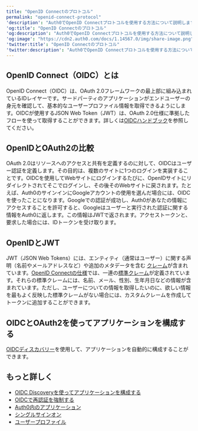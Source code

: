 ```yaml
---
title: "OpenID Connectのプロトコル"
permalink: "openid-connect-protocol"
'description': "Auth0でOpenID Connectプロトコルを使用する方法について説明します。"
'og:title': "OpenID Connectのプロトコル"
'og:description': "Auth0でOpenID Connectプロトコルを使用する方法について説明します。"
'og:image': "https://cdn2.auth0.com/docs/1.14567.0/img/share-image.png"
'twitter:title': "OpenID Connectのプロトコル"
'twitter:description': "Auth0でOpenID Connectプロトコルを使用する方法について説明します。"
---
```


## OpenID Connect（OIDC）とは

<Tooltip data-tooltip-id="react-containers-DefinitionTooltip-0" href="/docs/ja-jp/glossary?term=openid" tip="OpenID: アプリケーションがログイン情報を収集および保存することなくにユーザーのIDを検証できるようにする認証用のオープン標準。" cta="用語集の表示">OpenID</Tooltip> Connect（OIDC）は、<Tooltip data-tooltip-id="react-containers-DefinitionTooltip-1" href="/docs/ja-jp/glossary?term=oath2" tip="OAuth 2.0: 認可プロトコルとワークフローを定義する認可フレームワーク。" cta="用語集の表示">OAuth 2.0</Tooltip>フレームワークの最上部に組み込まれているIDレイヤーです。サードパーティのアプリケーションがエンドユーザーの身元を確認して、基本的なユーザープロファイル情報を取得できるようにします。OIDCが使用する<Tooltip data-tooltip-id="react-containers-DefinitionTooltip-2" href="/docs/ja-jp/glossary?term=json-web-token" tip="JSON Web Token（JWT）: 二者間のクレームを安全に表現するために使用される標準IDトークン形式（および多くの場合、アクセストークン形式）。" cta="用語集の表示">JSON Web Token</Tooltip>（JWT）は、OAuth 2.0仕様に準拠したフローを使って取得することができます。詳しくは[OIDCハンドブック](https://auth0.com/resources/ebooks/the-openid-connect-handbook)を参照してください。

## OpenIDとOAuth2の比較

OAuth 2.0はリソースへのアクセスと共有を定義するのに対して、OIDCはユーザー認証を定義します。その目的は、複数のサイトに1つのログインを実装することです。OIDCを使用してWebサイトにログインするたびに、OpenIDサイトにリダイレクトされてそこでログインし、その後そのWebサイトに戻されます。たとえば、Auth0のサインインにGoogleアカウントの使用を選んだ場合には、OIDCを使ったことになります。Googleでの認証が成功し、Auth0があなたの情報にアクセスすることを許可すると、Googleはユーザーと実行された認証に関する情報をAuth0に返します。この情報はJWTで返されます。アクセストークンと、要求した場合には、IDトークンを受け取ります。

## OpenIDとJWT

JWT（JSON Web Tokens）には、エンティティ（通常はユーザー）に関する声明（名前やメールアドレスなど）や追加のメタデータを含む [クレーム](/docs/ja-jp/secure/tokens/json-web-tokens/json-web-token-claims)が含まれています。[OpenID Connectの仕様](https://openid.net/specs/openid-connect-core-1_0.html)では、一連の[標準クレーム](https://openid.net/specs/openid-connect-core-1_0.html#StandardClaims)が定義されています。それらの標準クレームには、名前、メール、性別、生年月日などの情報が含まれています。ただし、ユーザーについての情報を取得したいのに、欲しい情報を最もよく反映した標準クレームがない場合には、カスタムクレームを作成してトークンに追加することができます。

## OIDCとOAuth2を使ってアプリケーションを構成する

[OIDCディスカバリー](/docs/ja-jp/get-started/applications/configure-applications-with-oidc-discovery)を使用して、アプリケーションを自動的に構成することができます。

## もっと詳しく

* [OIDC Discoveryを使ってアプリケーションを構成する](/docs/ja-jp/get-started/applications/configure-applications-with-oidc-discovery)
* [OIDCで再認証を強制する](/docs/ja-jp/authenticate/login/max-age-reauthentication)
* [Auth0内のアプリケーション](/docs/ja-jp/get-started/applications)
* [シングルサインオン](/docs/ja-jp/authenticate/single-sign-on)
* [ユーザープロファイル](/docs/ja-jp/manage-users/user-accounts/user-profiles)